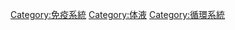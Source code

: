 {{catmore}}
{{Commonscat|Lymphatic system}}

[[Category:免疫系統|Category:免疫系統]]
[[Category:体液|Category:体液]]
[[Category:循環系統|Category:循環系統]]